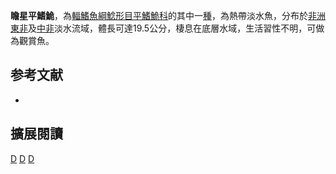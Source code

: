 {{Speciesbox 
| taxon = Amphilius uranoscopus
| status = LC
| status_system = IUCN3.1
| authority = [[Pfeffer|Pfeffer]], 1889
| synonyms = *''Anoplopterus uranoscopus'',Pfeffer, 1889
*''Pimelodus uranoscopus'',Pfeffer, 1889
*''Chimarrhoglanis leroyi'',Vaillant, 1897
*''Amphilius leroyi'',Vaillant, 1897
*''Amphilius hargeri'',Boulenger, 1907
*''Amphilius brevidorsalis'',Pellegrin, 1919
*''Amphilius transvaaliensis'',van der Horst, 1931
*''Amphilius platychir cubangoensis'',Pellegrin, 1936
}}

'''瞻星平鰭鮠'''，為[[輻鰭魚綱|輻鰭魚綱]][[鯰形目|鯰形目]][[平鰭鮠科|平鰭鮠科]]的其中一[[種|種]]，為熱帶淡水魚，分布於[[非洲|非洲]][[東非|東非]]及[[中部非洲|中非]]淡水流域，體長可達19.5公分，棲息在底層水域，生活習性不明，可做為觀賞魚。

==参考文献==
*{{FishBase_species|genus=Amphilius|species=uranoscopus|year=2014|month=10}}

== 擴展閱讀 ==
{{refbegin}}
{{wikispecies-inline|Amphilius uranoscopus|瞻星平鰭鮠}}
{{refend}}
{{Taxonbar|from=Q3643533}}

{{魚類小作品}}
[[Category:IUCN红色名录无危物种|D]]
[[Category:觀賞魚|D]]
[[Category:平鰭鮠屬|D]]